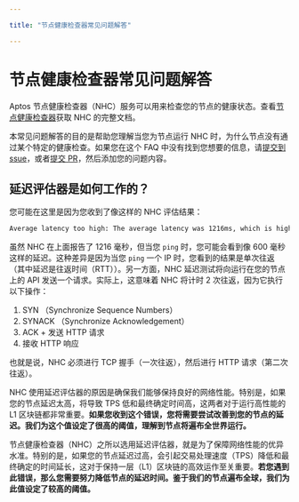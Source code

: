 ```yaml
---

title: "节点健康检查器常见问题解答"

---
```



# 节点健康检查器常见问题解答

Aptos 节点健康检查器（NHC）服务可以用来检查您的节点的健康状态。查看[节点健康检查器](node-health-checker.mdx)获取 NHC 的完整文档。

本常见问题解答的目的是帮助您理解当您为节点运行 NHC 时，为什么节点没有通过某个特定的健康检查。如果您在这个 FAQ 中没有找到您想要的信息，请[提交到 ssue](https://github.com/aptos-labs/aptos-core/issues/new/choose)，或者[提交 PR](https://github.com/aptos-labs/aptos-core/pulls)，然后添加您的问题内容。

## 延迟评估器是如何工作的？

您可能在这里是因为您收到了像这样的 NHC 评估结果：

```bash filename="Terminal"
Average latency too high: The average latency was 1216ms, which is higher than the maximum allowed latency of 1000ms.
```

虽然 NHC 在上面报告了 1216 毫秒，但当您 `ping` 时，您可能会看到像 600 毫秒这样的延迟。这种差异是因为当您 `ping` 一个 IP 时，您看到的结果是单次往返（其中延迟是往返时间（RTT））。另一方面，NHC 延迟测试将向运行在您的节点上的 API 发送一个请求。实际上，这意味着 NHC 将计时 2 次往返，因为它执行以下操作：

1. SYN  （Synchronize Sequence Numbers）
2. SYNACK （Synchronize Acknowledgement）
3. ACK + 发送 HTTP 请求
4. 接收 HTTP 响应

也就是说，NHC 必须进行 TCP 握手（一次往返），然后进行 HTTP 请求（第二次往返）。

NHC 使用延迟评估器的原因是确保我们能够保持良好的网络性能。特别是，如果您的节点延迟太高，将导致 TPS 低和最终确定时间高，这两者对于运行高性能的 L1 区块链都非常重要。**如果您收到这个错误，您将需要尝试改善到您的节点的延迟。我们为这个值设定了很高的阈值，理解到节点将遍布全世界运行。**

节点健康检查器（NHC）之所以选用延迟评估器，就是为了保障网络性能的优异水准。特别的是，如果您的节点延迟过高，会引起交易处理速度（TPS）降低和最终确定的时间延长，这对于保持一层（L1）区块链的高效运作至关重要。**若您遇到此错误，那么您需要努力降低节点的延迟时间。鉴于我们的节点遍布全球，我们为此值设定了较高的阈值。**